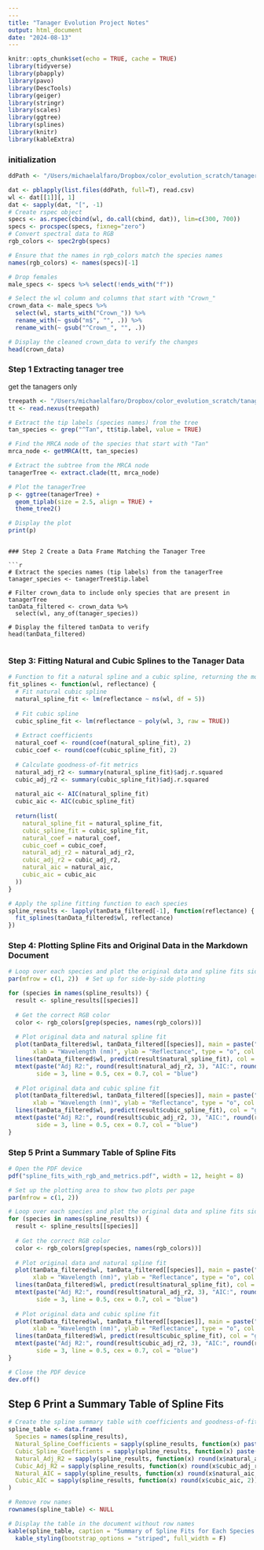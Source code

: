 ```yaml
---
---
title: "Tanager Evolution Project Notes"
output: html_document
date: "2024-08-13"
---
```


```r
knitr::opts_chunk$set(echo = TRUE, cache = TRUE)
library(tidyverse)
library(pbapply)
library(pavo)
library(DescTools)
library(geiger)
library(stringr)
library(scales)
library(ggtree)
library(splines)
library(knitr)
library(kableExtra)

```

### initialization

```r

ddPath <- "/Users/michaelalfaro/Dropbox/color_evolution_scratch/tanager_comp_analysis/allison_data/RefDataSpeciesSummary_MatchingMF"

dat <- pblapply(list.files(ddPath, full=T), read.csv)
wl <- dat[[1]][, 1]
dat <- sapply(dat, "[", -1)
# Create rspec object
specs <- as.rspec(cbind(wl, do.call(cbind, dat)), lim=c(300, 700))
specs <- procspec(specs, fixneg="zero")
# Convert spectral data to RGB
rgb_colors <- spec2rgb(specs)

# Ensure that the names in rgb_colors match the species names
names(rgb_colors) <- names(specs)[-1]

# Drop females
male_specs <- specs %>% select(!ends_with("f"))

# Select the wl column and columns that start with "Crown_"
crown_data <- male_specs %>%
  select(wl, starts_with("Crown_")) %>%
  rename_with(~ gsub("m$", "", .)) %>%
  rename_with(~ gsub("^Crown_", "", .))

# Display the cleaned crown_data to verify the changes
head(crown_data)

```

### Step 1 Extracting tanager tree

get the tanagers only

```r
treepath <- "/Users/michaelalfaro/Dropbox/color_evolution_scratch/tanager_comp_analysis/allison_data/MCC_Tree_SpNames.nex"
tt <- read.nexus(treepath)

# Extract the tip labels (species names) from the tree
tan_species <- grep("^Tan", tt$tip.label, value = TRUE)

# Find the MRCA node of the species that start with "Tan"
mrca_node <- getMRCA(tt, tan_species)

# Extract the subtree from the MRCA node
tanagerTree <- extract.clade(tt, mrca_node)

# Plot the tanagerTree
p <- ggtree(tanagerTree) +
  geom_tiplab(size = 2.5, align = TRUE) +
  theme_tree2()

# Display the plot
print(p)


```




```

### Step 2 Create a Data Frame Matching the Tanager Tree

```r
# Extract the species names (tip labels) from the tanagerTree
tanager_species <- tanagerTree$tip.label

# Filter crown_data to include only species that are present in tanagerTree
tanData_filtered <- crown_data %>%
  select(wl, any_of(tanager_species))

# Display the filtered tanData to verify
head(tanData_filtered)


```

### Step 3: Fitting Natural and Cubic Splines to the Tanager Data

```r
# Function to fit a natural spline and a cubic spline, returning the models, coefficients, and goodness-of-fit metrics
fit_splines <- function(wl, reflectance) {
  # Fit natural cubic spline
  natural_spline_fit <- lm(reflectance ~ ns(wl, df = 5))
  
  # Fit cubic spline
  cubic_spline_fit <- lm(reflectance ~ poly(wl, 3, raw = TRUE))
  
  # Extract coefficients
  natural_coef <- round(coef(natural_spline_fit), 2)
  cubic_coef <- round(coef(cubic_spline_fit), 2)
  
  # Calculate goodness-of-fit metrics
  natural_adj_r2 <- summary(natural_spline_fit)$adj.r.squared
  cubic_adj_r2 <- summary(cubic_spline_fit)$adj.r.squared
  
  natural_aic <- AIC(natural_spline_fit)
  cubic_aic <- AIC(cubic_spline_fit)
  
  return(list(
    natural_spline_fit = natural_spline_fit,
    cubic_spline_fit = cubic_spline_fit,
    natural_coef = natural_coef,
    cubic_coef = cubic_coef,
    natural_adj_r2 = natural_adj_r2,
    cubic_adj_r2 = cubic_adj_r2,
    natural_aic = natural_aic,
    cubic_aic = cubic_aic
  ))
}

# Apply the spline fitting function to each species
spline_results <- lapply(tanData_filtered[-1], function(reflectance) {
  fit_splines(tanData_filtered$wl, reflectance)
})

```

### Step 4: Plotting Spline Fits and Original Data in the Markdown Document

```r
# Loop over each species and plot the original data and spline fits side by side
par(mfrow = c(1, 2))  # Set up for side-by-side plotting

for (species in names(spline_results)) {
  result <- spline_results[[species]]
  
  # Get the correct RGB color
  color <- rgb_colors[grep(species, names(rgb_colors))]
  
  # Plot original data and natural spline fit
  plot(tanData_filtered$wl, tanData_filtered[[species]], main = paste("Natural Spline Fit for", species),
       xlab = "Wavelength (nm)", ylab = "Reflectance", type = "o", col = color)
  lines(tanData_filtered$wl, predict(result$natural_spline_fit), col = "red", lwd = 2)
  mtext(paste("Adj R2:", round(result$natural_adj_r2, 3), "AIC:", round(result$natural_aic, 2)),
        side = 3, line = 0.5, cex = 0.7, col = "blue")
  
  # Plot original data and cubic spline fit
  plot(tanData_filtered$wl, tanData_filtered[[species]], main = paste("Cubic Spline Fit for", species),
       xlab = "Wavelength (nm)", ylab = "Reflectance", type = "o", col = color)
  lines(tanData_filtered$wl, predict(result$cubic_spline_fit), col = "green", lwd = 2)
  mtext(paste("Adj R2:", round(result$cubic_adj_r2, 3), "AIC:", round(result$cubic_aic, 2)),
        side = 3, line = 0.5, cex = 0.7, col = "blue")
}

```

### Step 5 Print a Summary Table of Spline Fits

```r
# Open the PDF device
pdf("spline_fits_with_rgb_and_metrics.pdf", width = 12, height = 8)

# Set up the plotting area to show two plots per page
par(mfrow = c(1, 2))

# Loop over each species and plot the original data and spline fits side by side
for (species in names(spline_results)) {
  result <- spline_results[[species]]
  
  # Get the correct RGB color
  color <- rgb_colors[grep(species, names(rgb_colors))]
  
  # Plot original data and natural spline fit
  plot(tanData_filtered$wl, tanData_filtered[[species]], main = paste("Natural Spline Fit for", species),
       xlab = "Wavelength (nm)", ylab = "Reflectance", type = "o", col = color)
  lines(tanData_filtered$wl, predict(result$natural_spline_fit), col = "red", lwd = 2)
  mtext(paste("Adj R2:", round(result$natural_adj_r2, 3), "AIC:", round(result$natural_aic, 2)),
        side = 3, line = 0.5, cex = 0.7, col = "blue")
  
  # Plot original data and cubic spline fit
  plot(tanData_filtered$wl, tanData_filtered[[species]], main = paste("Cubic Spline Fit for", species),
       xlab = "Wavelength (nm)", ylab = "Reflectance", type = "o", col = color)
  lines(tanData_filtered$wl, predict(result$cubic_spline_fit), col = "green", lwd = 2)
  mtext(paste("Adj R2:", round(result$cubic_adj_r2, 3), "AIC:", round(result$cubic_aic, 2)),
        side = 3, line = 0.5, cex = 0.7, col = "blue")
}

# Close the PDF device
dev.off()

```


## Step 6 Print a Summary Table of Spline Fits

```r
# Create the spline summary table with coefficients and goodness-of-fit metrics
spline_table <- data.frame(
  Species = names(spline_results),
  Natural_Spline_Coefficients = sapply(spline_results, function(x) paste(x$natural_coef, collapse = ", ")),
  Cubic_Spline_Coefficients = sapply(spline_results, function(x) paste(x$cubic_coef, collapse = ", ")),
  Natural_Adj_R2 = sapply(spline_results, function(x) round(x$natural_adj_r2, 3)),
  Cubic_Adj_R2 = sapply(spline_results, function(x) round(x$cubic_adj_r2, 3)),
  Natural_AIC = sapply(spline_results, function(x) round(x$natural_aic, 2)),
  Cubic_AIC = sapply(spline_results, function(x) round(x$cubic_aic, 2))
)

# Remove row names
rownames(spline_table) <- NULL

# Display the table in the document without row names
kable(spline_table, caption = "Summary of Spline Fits for Each Species (Including Goodness-of-Fit)") %>%
  kable_styling(bootstrap_options = "striped", full_width = F)

```



